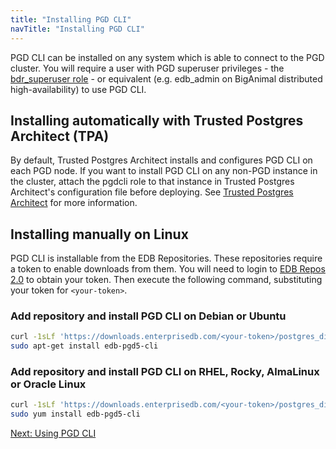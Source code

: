 ```yaml
---
title: "Installing PGD CLI"
navTitle: "Installing PGD CLI"
---
```


PGD CLI can be installed on any system which is able to connect to the PGD cluster. You will require a user with PGD superuser privileges - the [bdr_superuser role](../security) - or equivalent (e.g. edb_admin on BigAnimal distributed high-availability) to use PGD CLI.

## Installing automatically with Trusted Postgres Architect (TPA)
By default, Trusted Postgres Architect installs and configures PGD CLI on each PGD node. If you want to install PGD CLI on any non-PGD instance in the cluster, attach the pgdcli role to that instance in Trusted Postgres Architect's configuration file before deploying. See [Trusted Postgres Architect](/tpa/latest/) for more information.

## Installing manually on Linux

PGD CLI is installable from the EDB Repositories. These repositories require a token to enable downloads from them. You will need to login to [EDB Repos 2.0](https://www.enterprisedb.com/repos-downloads) to obtain your token. Then execute the following command, substituting
your token for `<your-token>`.

### Add repository and install PGD CLI on Debian or Ubuntu

```bash
curl -1sLf 'https://downloads.enterprisedb.com/<your-token>/postgres_distributed/setup.deb.sh' | sudo -E bash
sudo apt-get install edb-pgd5-cli
```

### Add repository and install PGD CLI on RHEL, Rocky, AlmaLinux or Oracle Linux

```bash
curl -1sLf 'https://downloads.enterprisedb.com/<your-token>/postgres_distributed/setup.rpm.sh' | sudo -E bash
sudo yum install edb-pgd5-cli
```

[Next: Using PGD CLI](using_cli)



